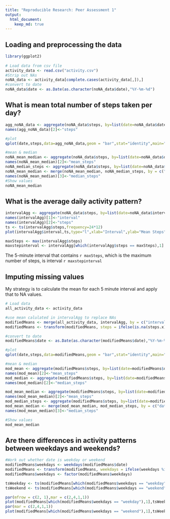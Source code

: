 ```yaml
---
title: "Reproducible Research: Peer Assessment 1"
output: 
  html_document:
    keep_md: true
---
```



## Loading and preprocessing the data
```r
library(ggplot2)
  
# Load data from csv file
activity_data <- read.csv("activity.csv")
#Strip out NAs
noNA_data <- activity_data[complete.cases(activity_data[,]),]
#convert to date
noNA_data$date <- as.Date(as.character(noNA_data$date),"%Y-%m-%d")
```


## What is mean total number of steps taken per day?
```r
agg_noNA_data <- aggregate(noNA_data$steps, by=list(date=noNA_data$date), FUN=sum)
names(agg_noNA_data)[2]<-"steps"

#plot
qplot(date,steps,data=agg_noNA_data,geom = "bar",stat="identity",main="Total Steps Per Day")

#mean & median
noNA_mean_median <- aggregate(noNA_data$steps, by=list(date=noNA_data$date), FUN=mean)
names(noNA_mean_median)[2]<-"mean_steps"
noNA_median_steps <- aggregate(noNA_data$steps, by=list(date=noNA_data$date), FUN=median)
noNA_mean_median <- merge(noNA_mean_median, noNA_median_steps, by = c("date"), all.x = TRUE)
names(noNA_mean_median)[3]<-"median_steps"
#Show values
noNA_mean_median
```



## What is the average daily activity pattern?
```r
intervalAgg <- aggregate(noNA_data$steps, by=list(date=noNA_data$interval), FUN=mean)
names(intervalAgg)[1]<-"interval"
names(intervalAgg)[2]<-"steps"
ts <- ts(intervalAgg$steps,frequency=24*12)
plot(intervalAgg$interval,ts,type="l",xlab="Interval",ylab="Mean Steps",main="Average Number Of Steps Taken")

maxSteps <- max(intervalAgg$steps)
maxstepinterval <- intervalAgg[which(intervalAgg$steps == maxSteps),1] 
```
The 5-minute interval that contains `r maxSteps`, which is the maximum number of steps, is interval `r maxstepinterval`

## Imputing missing values

My strategy is to calculate the mean for each 5 minute interval and apply that to NA values.

```r
# Load data 
all_activity_data <- activity_data

#use mean calulated in intervalAgg to replace NAs
modifiedMeans <- merge(all_activity_data, intervalAgg, by = c("interval"), all.x = TRUE)
modifiedMeans <- transform(modifiedMeans, steps = ifelse(is.na(steps.x), steps.y, steps.x), steps.x = NULL, steps.y = NULL)

#convert to date
modifiedMeans$date <- as.Date(as.character(modifiedMeans$date),"%Y-%m-%d")

#plot
qplot(date,steps,data=modifiedMeans,geom = "bar",stat="identity",main="Total number of steps taken each day after missing values were imputed")

#mean & median
mod_mean <- aggregate(modifiedMeans$steps, by=list(date=modifiedMeans$date), FUN=mean)
names(mod_mean)[2]<-"mean_steps"
mod_median <- aggregate(modifiedMeans$steps, by=list(date=modifiedMeans$date), FUN=median)
names(mod_median)[2]<-"median_steps"

mod_mean_median <- aggregate(modifiedMeans$steps, by=list(date=modifiedMeans$date), FUN=mean)
names(mod_mean_median)[2]<-"mean_steps"
mod_median_steps <- aggregate(modifiedMeans$steps, by=list(date=modifiedMeans$date), FUN=median)
mod_mean_median <- merge(mod_mean_median, mod_median_steps, by = c("date"), all.x = TRUE)
names(mod_mean_median)[3]<-"median_steps"

#Show values
mod_mean_median
```


## Are there differences in activity patterns between weekdays and weekends?
```r
#Work out whether date is weekday or weekend 
modifiedMeans$weekdays <- weekdays(modifiedMeans$date)
modifiedMeans <- transform(modifiedMeans, weekdays = ifelse(weekdays %in% c("Saturday","Sunday"), "weekend", "weekday"))
modifiedMeans$weekdays <- factor(modifiedMeans$weekdays)

tsWeekday <- ts(modifiedMeans[which(modifiedMeans$weekdays == "weekday"),3],frequency=24*12)
tsWeekend <- ts(modifiedMeans[which(modifiedMeans$weekdays == "weekend"),3],frequency=24*12)

par(mfrow = c(2, 1),mar = c(2,4,1,1))
plot(modifiedMeans[which(modifiedMeans$weekdays == "weekday"),1],tsWeekday,type="l",xlab="Interval",ylab="Mean Steps",main="Weekday",col=3)
par(mar = c(2,4,1,1))
plot(modifiedMeans[which(modifiedMeans$weekdays == "weekend"),1],tsWeekend,type="l",xlab="Interval",ylab="Mean Steps",main="Weekend",col=2)


```